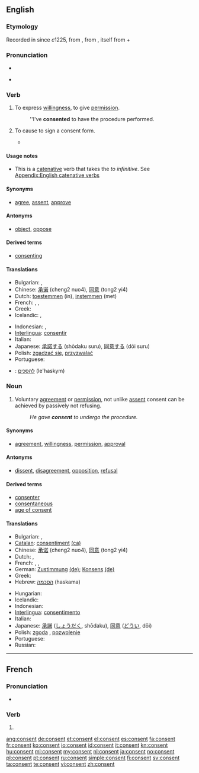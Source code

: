{{slim-wikipedia}}
==English==

===Etymology===
Recorded in {{etyl|enm|en}} since ''c''1225, from {{etyl|fro|en}} {{term|consentir|lang=fro}}, from {{etyl|la|en}} {{term|consentire||lang=la|to feel together}}, itself from {{term|com-||with}} + {{term|sentire||lang=la|to feel}}

===Pronunciation===
* {{audio|en-us-consent.ogg|Audio (US)}}

* {{rhymes|ɛnt}}

===Verb===
{{en-verb}}

# {{intransitive}} To express [[willingness]], to give [[permission]].
#: ''I've '''consented''' to have the procedure performed.
# {{transitive|medical}} To cause to sign a consent form.
#* {{quote-journal|title=A randomized clinical trial to compare the effectiveness of canine lacebacks with reference to … |- ►maneyjournals.org [HTML]|author=T Usmani|coauthors=KD O'Brien, HV Worthington, S Derwent, D …|journal=Journal of Orthodontics|year=2002|passage=When the patient was '''consented''' to enter the study and registered, a telephone call was made to research assistant}}

====Usage notes====
* This is a [[catenative]] verb that takes the ''to infinitive''. See [[Appendix:English catenative verbs]]

====Synonyms====
* {{sense|intransitive}} [[agree]], [[assent]], [[approve]]

====Antonyms====
* {{sense|intransitive}} [[object#Verb|object]], [[oppose]]

====Derived terms====
* [[consenting]]

====Translations====
{{trans-top|to express willingness}}
* Bulgarian: {{t-|bg|съгласявам се}},  {{t|bg|съгласен съм}}
* Chinese: [[承诺]] (cheng2 nuo4), [[同意]] (tong2 yi4)
* Dutch: [[toestemmen]] (in), [[instemmen]] (met)
* French: {{t+|fr|consentir}}, {{t+|fr|approuver}}, {{t+|fr|agréer}}
* Greek: {{t+|el|συναινώ|tr=synainó}}
* Icelandic: {{t|is|samþykkja}}, {{t|is|fallast á}}
{{trans-mid}}
* Indonesian: {{t+|id|setuju|xs=Indonesian}}, {{t-|id|rela|xs=Indonesian}}
* [[Interlingua]]: [[consentir]]
* Italian: {{t+|it|consentire}}
* Japanese: [[承諾する]] (shōdaku suru), [[同意する]] (dōi suru)
* Polish: [[zgadzać się]], [[przyzwalać]]
* Portuguese: {{t+|pt|consentir}}
{{trans-bottom}}

{{checktrans-top}}
* {{ttbc|Hebrew}}: [[להסכים]] (le'haskym)
{{checktrans-bottom}}

===Noun===
{{en-noun}}

# Voluntary [[agreement]] or [[permission]], not unlike [[assent]] consent can be achieved by passively not refusing.
#: ''He gave '''consent''' to undergo the procedure.''

====Synonyms====
* {{sense|voluntary agreement}} [[agreement]], [[willingness]], [[permission]], [[approval]]

====Antonyms====
* {{sense|voluntary agreement}} [[dissent]], [[disagreement]], [[opposition]], [[refusal]]

====Derived terms====
* [[consenter]]
* [[consentaneous]]
* [[age of consent]]

====Translations====
{{trans-top|voluntary agreement}}
* Bulgarian: {{t+|bg|съгласие|n}},  {{t+|bg|разрешение|n}}
* [[Catalan]]: [[consentiment]] {{m}} [[:ca:consentiment|(ca)]]
* Chinese: [[承诺]] (cheng2 nuo4), [[同意]] (tong2 yi4)
* Dutch: {{t-|nl|toestemming|f}}, {{t-|nl|instemming|f}}
* French: {{t+|fr|consentement|m}}, {{t+|fr|approbation|f}}, {{t+|fr|agrément}}
* German: [[Zustimmung]] {{f}} [[:de:Zustimmung|(de)]]; [[Konsens]] {{m}} [[:de:Konsens|(de)]]
* Greek: {{t+|el|συναίνεση|f|tr=synaínesi}}
* Hebrew: [[הסכמה]] (haskama) {{f}}
{{trans-mid}}
* Hungarian: {{t+|hu|beleegyezés}}
* Icelandic: {{t|is|samþykki|n}}
* Indonesian: {{t+|id|setuju|alt=persetujuan|xs=Indonesian}}
* [[Interlingua]]: [[consentimento]]
* Italian: {{t+|it|consenso|m}}
* Japanese: [[承諾]] ([[しょうだく]], shōdaku), [[同意]] ([[どうい]], dōi)
* Polish: [[zgoda]] {{f}}, [[pozwolenie]] {{n}}
* Portuguese: {{t+|pt|consentimento|m}}
* Russian: {{t|ru|дозволение|n}}
{{trans-bottom}}

----

==French==

===Pronunciation===
* {{IPA|lang=fr|/kɔ̃.sɑ̃/}}

===Verb===
{{fr-verb-form}}

# {{conjugation of|consentir||3|s|pres|ind|lang=fr}}

[[ang:consent]]
[[de:consent]]
[[et:consent]]
[[el:consent]]
[[es:consent]]
[[fa:consent]]
[[fr:consent]]
[[ko:consent]]
[[io:consent]]
[[id:consent]]
[[it:consent]]
[[kn:consent]]
[[hu:consent]]
[[ml:consent]]
[[my:consent]]
[[nl:consent]]
[[ja:consent]]
[[no:consent]]
[[pl:consent]]
[[pt:consent]]
[[ru:consent]]
[[simple:consent]]
[[fi:consent]]
[[sv:consent]]
[[ta:consent]]
[[te:consent]]
[[vi:consent]]
[[zh:consent]]